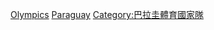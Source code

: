 [[Category:巴拉圭體育|Olympics]]
[[Category:奥林匹克运动会代表团|Paraguay]]
[[Category:巴拉圭體育國家隊|Category:巴拉圭體育國家隊]]